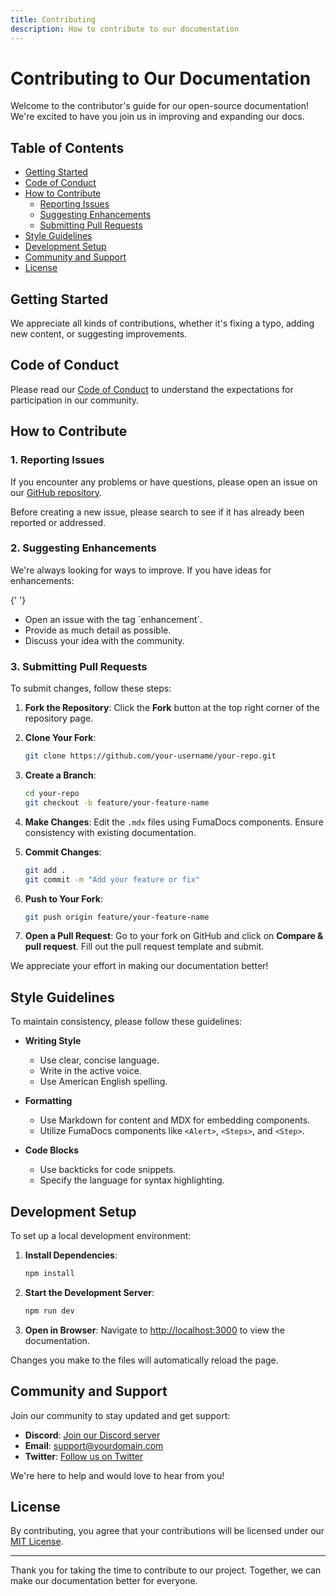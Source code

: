 ```yaml
---
title: Contributing
description: How to contribute to our documentation
---
```


# Contributing to Our Documentation

Welcome to the contributor's guide for our open-source documentation! We're excited to have you join us in improving and expanding our docs.

## Table of Contents

- [Getting Started](#getting-started)
- [Code of Conduct](#code-of-conduct)
- [How to Contribute](#how-to-contribute)
  - [Reporting Issues](#reporting-issues)
  - [Suggesting Enhancements](#suggesting-enhancements)
  - [Submitting Pull Requests](#submitting-pull-requests)
- [Style Guidelines](#style-guidelines)
- [Development Setup](#development-setup)
- [Community and Support](#community-and-support)
- [License](#license)

## Getting Started

<Alert
  title='New Contributors Welcome!'
  description="If you're new to open-source or this is your first time contributing, don't worry—we're here to help you every step of the way."
/>

We appreciate all kinds of contributions, whether it's fixing a typo, adding new content, or suggesting improvements.

## Code of Conduct

Please read our [Code of Conduct](./CODE_OF_CONDUCT.md) to understand the expectations for participation in our community.

## How to Contribute

<Steps>
  <Step>
    
  ### 1. Reporting Issues
    
  If you encounter any problems or have questions, please open an issue on our [GitHub repository](https://github.com/your-repo/issues).

  <Alert type='warning' title='Check Existing Issues'>
    Before creating a new issue, please search to see if it has already been reported or addressed.
  </Alert>
  
  </Step>

  <Step>
    
  ### 2. Suggesting Enhancements
    
  We're always looking for ways to improve. If you have ideas for enhancements:

{' '}

<ul>
  <li>Open an issue with the tag `enhancement`.</li>
  <li>Provide as much detail as possible.</li>
  <li>Discuss your idea with the community.</li>
</ul>

  </Step>

  <Step>

### 3. Submitting Pull Requests

To submit changes, follow these steps:

1. **Fork the Repository**: Click the **Fork** button at the top right corner of the repository page.

2. **Clone Your Fork**:

   ```bash
   git clone https://github.com/your-username/your-repo.git
   ```

3. **Create a Branch**:

   ```bash
   cd your-repo
   git checkout -b feature/your-feature-name
   ```

4. **Make Changes**: Edit the `.mdx` files using FumaDocs components. Ensure consistency with existing documentation.

5. **Commit Changes**:

   ```bash
   git add .
   git commit -m "Add your feature or fix"
   ```

6. **Push to Your Fork**:

   ```bash
   git push origin feature/your-feature-name
   ```

7. **Open a Pull Request**: Go to your fork on GitHub and click on **Compare & pull request**. Fill out the pull request template and submit.

  <Alert type="success" title="Thank You!">
    We appreciate your effort in making our documentation better!
  </Alert>
  
  </Step>
</Steps>

## Style Guidelines

To maintain consistency, please follow these guidelines:

- **Writing Style**

  - Use clear, concise language.
  - Write in the active voice.
  - Use American English spelling.

- **Formatting**

  - Use Markdown for content and MDX for embedding components.
  - Utilize FumaDocs components like `<Alert>`, `<Steps>`, and `<Step>`.

- **Code Blocks**

  - Use backticks for code snippets.
  - Specify the language for syntax highlighting.

## Development Setup

To set up a local development environment:

1. **Install Dependencies**:

   ```bash
   npm install
   ```

2. **Start the Development Server**:

   ```bash
   npm run dev
   ```

3. **Open in Browser**: Navigate to [http://localhost:3000](http://localhost:3000) to view the documentation.

<Alert type='info' title='Hot Reloading'>
  Changes you make to the files will automatically reload the page.
</Alert>

## Community and Support

Join our community to stay updated and get support:

- **Discord**: [Join our Discord server](https://discord.gg/your-server)
- **Email**: [support@yourdomain.com](mailto:support@yourdomain.com)
- **Twitter**: [Follow us on Twitter](https://twitter.com/yourhandle)

<Alert type='success' title='Connect with Us'>
  We're here to help and would love to hear from you!
</Alert>

## License

By contributing, you agree that your contributions will be licensed under our [MIT License](./LICENSE).

---

<Alert type='success' title='Happy Contributing!'>
  Thank you for taking the time to contribute to our project. Together, we can
  make our documentation better for everyone.
</Alert>
